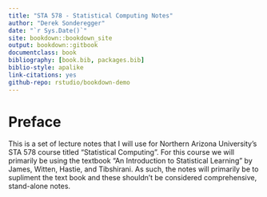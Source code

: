 ```yaml
--- 
title: "STA 578 - Statistical Computing Notes"
author: "Derek Sonderegger"
date: "`r Sys.Date()`"
site: bookdown::bookdown_site
output: bookdown::gitbook
documentclass: book
bibliography: [book.bib, packages.bib]
biblio-style: apalike
link-citations: yes
github-repo: rstudio/bookdown-demo
---
```


# Preface {-}

This is a set of lecture notes that I will use for Northern Arizona University's STA 578 course titled "Statistical Computing". For this course we will primarily be using the textbook "An Introduction to Statistical Learning" by James, Witten, Hastie, and Tibshirani.  As such, the notes will primarily be to supliment the text book and these shouldn't be considered comprehensive, stand-alone notes.


